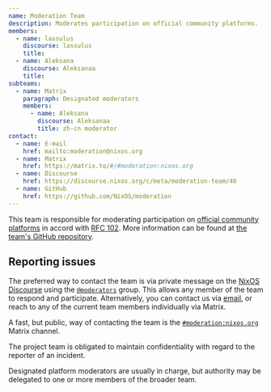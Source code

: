 ```yaml
---
name: Moderation Team
description: Moderates participation on official community platforms.
members:
  - name: lassulus
    discourse: lassulus
    title:
  - name: Aleksana
    discourse: Aleksanaa
    title:
subteams:
  - name: Matrix
    paragraph: Designated moderators
    members:
      - name: Aleksana
        discourse: Aleksanaa
        title: zh-cn moderator
contact:
  - name: E-mail
    href: mailto:moderation@nixos.org
  - name: Matrix
    href: https://matrix.to/#/#moderation:nixos.org
  - name: Discourse
    href: https://discourse.nixos.org/c/meta/moderation-team/40
  - name: GitHub
    href: https://github.com/NixOS/moderation
---
```


This team is responsible for moderating participation on [official community
platforms](/community/#platforms) in accord with [RFC
102](https://github.com/NixOS/rfcs/blob/master/rfcs/0102-moderation-team.md).
More information can be found at [the team's GitHub
repository](https://github.com/NixOS/moderation).

## Reporting issues

The preferred way to contact the team is via private message on the
[NixOS Discourse](https://discourse.nixos.org/) using the
[`@moderators`](https://discourse.nixos.org/g/moderators) group. This
allows any member of the team to respond and participate.
Alternatively, you can contact us via
[email](mailto:moderation@nixos.org), or reach to any of the current
team members individually via Matrix.

A fast, but public, way of contacting the team is the
[`#moderation:nixos.org`](https://matrix.to/#/#moderation:nixos.org)
Matrix channel.

The project team is obligated to maintain confidentiality with regard to the
reporter of an incident.

Designated platform moderators are usually in charge, but authority may be
delegated to one or more members of the broader team.
